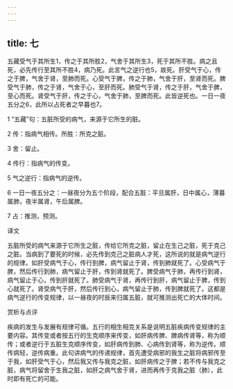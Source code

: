 ```yaml
---
---
---
```

title: 七
---




五藏受气于其所生1，传之于其所胜2，气舍于其所生3，死于其所不胜。病之且死，必先传行至其所不胜4，病乃死。此言气之逆行也5，故死。肝受气于心，传之于脾，气舍于肾，至肺而死。心受气于脾，传之于肺，气舍于肝，至肾而死。脾受气于肺，传之于肾，气舍于心，至肝而死。肺受气于肾，传之于肝，气舍于脾，至心而死。肾受气于肝，传之于心，气舍于肺，至脾而死。此皆逆死也。一日一夜五分之6，此所以占死者之早暮也7。

1 “五藏”句：五脏所受的病气，来源于它所生的脏。

2 传：指病气相传。所胜：所克之脏。

3 舍：留止。

4 传行：指病气的传变。

5 气之逆行：指病气的逆传。

6 一日一夜五分之：一昼夜分为五个阶段，配合五脏：平旦属肝，日中属心，薄暮属肺，夜半属肾，午后属脾。

7 占：推测，预测。

译文

五脏所受的病气来源于它所生之脏，传给它所克之脏，留止在生己之脏，死于克己之脏。当病到了要死的时候，必先传到克己之脏病人才死，这所说的就是病气逆行的规律。如肝受病气于心，传行到脾，病气留止于肾，传到肺就死了。心受病气于脾，然后传行到肺，病气留止于肝，传到肾就死了。脾受病气于肺，再传行到肾，病气留止于心，传到肝就死了。肺受病气于肾，再传行到肝，病气留止于脾，传到心就死了。肾受病气于肝，然后传行到心，病气留止于肺，传到脾就死了。这都是病气逆行的传变规律，以一昼夜的时辰来归属五脏，就可推测出死亡的大体时间。

赏析与点评

疾病的发生与发展有规律可循。五行的相生相克关系是说明五脏疾病传变规律的主要内容。其传变或者按五行的生克顺序来传变，如肝病传脾、脾病传肾等，称为顺传；或者逆行于五脏生克顺序传变，如肝病传到肺、心病传到肾等，称为逆传。顺传病轻，逆传病重。此句讲病气的传递规律，首先遭受病邪的我生之脏将病邪传至于我，如肝受气于心，然后我又传与我克之脏，如肝病传之于脾；若不传与我克之脏，病气将留舍于生我之脏，如肝之病气舍于肾，进而再传于克我之脏（肺），此时即有死亡的可能。